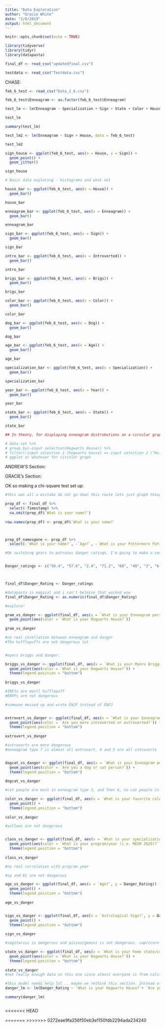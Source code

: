 ```yaml
---
title: "Data Exploration"
author: "Gracie White"
date: "2/6/2019"
output: html_document
---
```


```r
knitr::opts_chunk$set(echo = TRUE)
```

```r
library(tidyverse)
library(tidyr)
library(datapasta)

final_df <- read_csv("updatedfinal.csv")

testdata <- read_csv("Testdata.csv")
```


CHASE:

```r
feb_6_test <- read_csv("Data_2_6.csv")

feb_6_test$Enneagram <- as.factor(feb_6_test$Enneagram)

test_lm <- lm(Enneagram ~ Specialization + Sign + State + Color + House + Brigs, data = feb_6_test)

test_lm

summary(test_lm)

test_lm2 <- lm(Enneagram ~ Sign + House, data = feb_6_test)

test_lm2

sign_house <- ggplot(feb_6_test, aes(x = House, y = Sign)) +
  geom_point() +
  geom_jitter()

sign_house
```

```r
# Basic data exploring - histograms and what not

house_bar <- ggplot(feb_6_test, aes(x = House)) +
  geom_bar()

house_bar

enneagram_bar <- ggplot(feb_6_test, aes(x = Enneagram)) +
  geom_bar()

enneagram_bar

sign_bar <- ggplot(feb_6_test, aes(x = Sign)) +
  geom_bar()

sign_bar

intro_bar <- ggplot(feb_6_test, aes(x = Introverted)) +
  geom_bar()

intro_bar

brigs_bar <- ggplot(feb_6_test, aes(x = Brigs)) +
  geom_bar()

brigs_bar

color_bar <- ggplot(feb_6_test, aes(x = Color)) +
  geom_bar()

color_bar

dog_bar <- ggplot(feb_6_test, aes(x = Dog)) +
  geom_bar()

dog_bar

age_bar <- ggplot(feb_6_test, aes(x = Age)) +
  geom_bar()

age_bar

specialization_bar <- ggplot(feb_6_test, aes(x = Specialization)) +
  geom_bar()

specialization_bar

year_bar <- ggplot(feb_6_test, aes(x = Year)) +
  geom_bar()

year_bar

state_bar <- ggplot(feb_6_test, aes(x = State)) +
  geom_bar()

state_bar
```

```r
## In theory, for displaying enneagram distrobutions on a circular graph by a specific group (ie, hufflepuffs):

# data set %>% 
# group_by(~input selection(Hogwarts House)) %>% 
# filter(~input selection 1 (hogwarts house) == input selection 2 ("Hufflepuff")) %>% 
# ggplot or whatever for circular graph
```




ANDREW'S Section:





GRACIE's Section:

OK so making a chi-square test set up:


```r

#this was all a mistake do not go down this route lets just graph things

prop_df <- final_df %>% 
  select(-Timestamp) %>% 
  na.omit(prop_df$`What is your name?`)
  
row.names(prop_df) <- prop_df$`What is your name?` 



prop_df_namesgone <- prop_df %>% 
  select(-`What is your name?`, -`Age?`, -`What is your Pottermore Patronus?`, -`What is you favorite R Color? Example, peachpuff2 (See NCEAS link above)`, -`What is your favorite color?`, -`What is your home state/country?`, `What is your Enneagram personality type "wing"?`)


```


```r
#Ok switching gears to patronus danger ratings. I'm going to make a vector in excel of the ratings, then use datapasta to copy them in as a vector, and mutate it into the dataframe. 


Danger_ratings <- c("50.4", "57.6", "2.4", "71.2", "68", "40", "3", "6.4", "69.2", "93.4", "23.4", "35.4", "34.2", "3", NA, "34.8", "29.2", "6.4", NA, "92.2", "5.4", "4.4", "15", "5.6", NA, "13.4", "3", "6", "6", "7.2", "9.4", "69.2", "58.8", "4.4", NA, "40.8", "9", "5.4", "2", "17.8", NA, "65", "8.4", "30.6", "3", "67.8", "25.2", "21.4", "92.6", "17.8", "16.8", "28.4", "23.8")



final_df$Danger_Rating <- Danger_ratings

#datapasta is magical and i can't beleive that worked wow
final_df$Danger_Rating <- as.numeric(final_df$Danger_Rating)

#explore!

gram_vs_danger <- ggplot(final_df, aes(x = `What is your Enneagram personalty type?`, y = Danger_Rating)) + 
  geom_point(aes(color = `What is your Hogwarts House?`))
  
gram_vs_danger

#no real corellation between enneagram and danger
#The hufflepuffs are not dangerous lol 


#myers briggs and danger:

briggs_vs_danger <- ggplot(final_df, aes(x = `What is your Myers Briggs personality type (if you know it)?`, y = Danger_Rating)) + 
  geom_point(aes(color = `What is your Hogwarts House?`)) + 
  theme(legend.position = "bottom")
  
briggs_vs_danger

#INFJs are mostl hufflepuff
#ENFPs are not dangerous

#someone messed up and wrote ENJF instead of ENFJ


extrovert_vs_danger <- ggplot(final_df, aes(x = `What is your Enneagram personalty type?`, y = Danger_Rating)) + 
  geom_point(aes(color = `Are you more introverted or extroverted?`)) + 
  theme(legend.position = "bottom")
  
extrovert_vs_danger

#introverts are more dangerous
#enneagram type 7 is almost all extrovert, 4 and 5 are all introverts


dogcat_vs_danger <- ggplot(final_df, aes(x = `What is your Enneagram personalty type?`, y = Danger_Rating)) + 
  geom_point(aes(color = `Are you a dog or cat person?`)) + 
  theme(legend.position = "bottom")
  
dogcat_vs_danger

#cat people are most in enneagram type 3, and then 6, no cat people in type 1 or 6

color_vs_danger <- ggplot(final_df, aes(x = `What is your favorite color?`, y = Danger_Rating)) + 
  geom_point() + 
  theme(legend.position = "bottom")
  
color_vs_danger

#yellows are not dangerous


class_vs_danger <- ggplot(final_df, aes(x = `What is your specialization/area of study?`, y = Danger_Rating)) + 
  geom_point(aes(color = `What is your program/year (i.e. MESM 2020)?`)) + 
  theme(legend.position = "bottom")
  
class_vs_danger

#no real correlation with program year

#cp and EC are not dangerous

age_vs_danger <- ggplot(final_df, aes(x = `Age?`, y = Danger_Rating)) + 
  geom_point() +
  theme(legend.position = "bottom")
  
age_vs_danger


sign_vs_danger <- ggplot(final_df, aes(x = `Astrological Sign?`, y = Danger_Rating)) + 
  geom_point() +
  theme(legend.position = "bottom")
  
sign_vs_danger

#sagitarius is dangerous and picies/gemini is not dangerous. capricorn kinda dangerous. 

state_vs_danger <- ggplot(final_df, aes(x = `What is your home state/country?`, y = Danger_Rating)) + 
  geom_point(aes(color = `What is your Hogwarts House?`)) +
  theme(legend.position = "bottom")
  
state_vs_danger
#not really enough data on this one since almost everyone is from california

#this model needs help lol .. maybe we rethink this section. Instead of a linear model maybe it's just a visualization, and you see where you stack up in comparison to others in your group 
danger_lm <- lm(Danger_Rating ~ `What is your Hogwarts House?`+ `Are you more introverted or extroverted?` + `Astrological Sign?`, data = final_df)

summary(danger_lm)



```







<<<<<<< HEAD

=======
>>>>>>> 0272eae9fa256f50eb3e1150fdb2294ada234240

